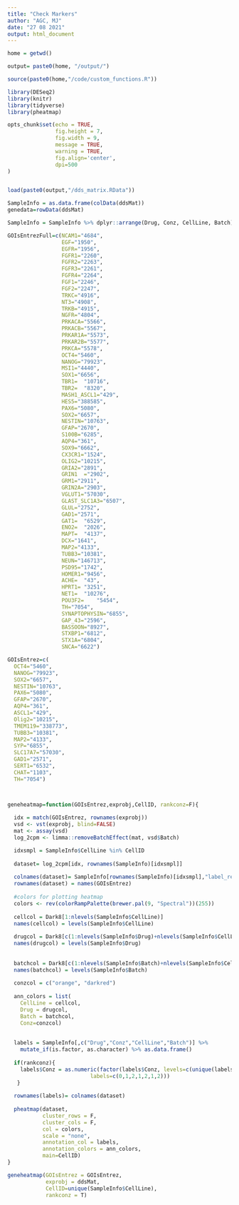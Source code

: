 ```yaml
---
title: "Check Markers"
author: "AGC, MJ"
date: "27 08 2021"
output: html_document
---
```


```r

home = getwd()
```

```r

output= paste0(home, "/output/")

source(paste0(home,"/code/custom_functions.R"))

library(DESeq2)
library(knitr)
library(tidyverse)
library(pheatmap)

opts_chunk$set(echo = TRUE, 
               fig.height = 7, 
               fig.width = 9, 
               message = TRUE,
               warning = TRUE,
               fig.align='center',
               dpi=500
)



```

```r

load(paste0(output,"/dds_matrix.RData"))

SampleInfo = as.data.frame(colData(ddsMat))
genedata=rowData(ddsMat)

SampleInfo = SampleInfo %>% dplyr::arrange(Drug, Conz, CellLine, Batch)

```


```r

GOIsEntrezFull=c(NCAM1="4684",
                 EGF="1950",
                 EGFR="1956",
                 FGFR1="2260",
                 FGFR2="2263",
                 FGFR3="2261",
                 FGFR4="2264",
                 FGF1="2246",
                 FGF2="2247",
                 TRKC="4916",
                 NT3="4908",
                 TRKB="4915",
                 NGFR="4804",
                 PRKACA="5566",
                 PRKACB="5567",
                 PRKAR1A="5573",
                 PRKAR2B="5577",
                 PRKCA="5578",
                 OCT4="5460",
                 NANOG="79923",
                 MSI1="4440",
                 SOX1="6656",
                 TBR1=	"10716",
                 TBR2=	"8320",
                 MASH1_ASCL1="429",
                 HES5="388585",
                 PAX6="5080",
                 SOX2="6657",
                 NESTIN="10763",
                 GFAP="2670",
                 S100B="6285",
                 AQP4="361",
                 SOX9="6662",
                 CX3CR1="1524",
                 OLIG2="10215",
                 GRIA2="2891",
                 GRIN1	="2902",
                 GRM1="2911",
                 GRIN2A="2903",
                 VGLUT1="57030",
                 GLAST_SLC1A3="6507",
                 GLUL="2752",
                 GAD1="2571",	
                 GAT1=	"6529",	
                 ENO2=	"2026",	
                 MAPT=	"4137",	
                 DCX="1641",
                 MAP2="4133",
                 TUBB3="10381",
                 NEUN="146713",
                 PSD95="1742",
                 HOMER1="9456",
                 ACHE=	"43",
                 HPRT1=	"3251",
                 NET1=	"10276",
                 POU3F2=	"5454",
                 TH="7054",
                 SYNAPTOPHYSIN="6855",
                 GAP_43="2596",
                 BASSOON="8927",
                 STXBP1="6812",
                 STX1A="6804",
                 SNCA="6622")

GOIsEntrez=c(
  OCT4="5460",
  NANOG="79923",
  SOX2="6657",
  NESTIN="10763",
  PAX6="5080",
  GFAP="2670",
  AQP4="361",
  ASCL1="429",
  Olig2="10215",
  TMEM119="338773",
  TUBB3="10381",
  MAP2="4133",
  SYP="6855",
  SLC17A7="57030",
  GAD1="2571",
  SERT1="6532",
  CHAT="1103",
  TH="7054")



geneheatmap=function(GOIsEntrez,exprobj,CellID, rankconz=F){
  
  idx = match(GOIsEntrez, rownames(exprobj))
  vsd <- vst(exprobj, blind=FALSE)
  mat <- assay(vsd)
  log_2cpm <- limma::removeBatchEffect(mat, vsd$Batch)

  idxsmpl = SampleInfo$CellLine %in% CellID
  
  dataset= log_2cpm[idx, rownames(SampleInfo)[idxsmpl]]
  
  colnames(dataset)= SampleInfo[rownames(SampleInfo)[idxsmpl],"label_rep"]
  rownames(dataset) = names(GOIsEntrez)
  
  #colors for plotting heatmap
  colors <- rev(colorRampPalette(brewer.pal(9, "Spectral"))(255))
  
  cellcol = Dark8[1:nlevels(SampleInfo$CellLine)]
  names(cellcol) = levels(SampleInfo$CellLine)
  
  drugcol = Dark8[c(1:nlevels(SampleInfo$Drug)+nlevels(SampleInfo$CellLine))]
  names(drugcol) = levels(SampleInfo$Drug)
  
  
  batchcol = Dark8[c(1:nlevels(SampleInfo$Batch)+nlevels(SampleInfo$CellLine)+nlevels(SampleInfo$Drug))]
  names(batchcol) = levels(SampleInfo$Batch)
  
  conzcol = c("orange", "darkred")
  
  ann_colors = list(
    CellLine = cellcol, 
    Drug = drugcol,
    Batch = batchcol,
    Conz=conzcol)
  
  
  labels = SampleInfo[,c("Drug","Conz","CellLine","Batch")] %>%  
    mutate_if(is.factor, as.character) %>% as.data.frame()
   
  if(rankconz){
    labels$Conz = as.numeric(factor(labels$Conz, levels=c(unique(labels$Conz)), 
                          labels=c(0,1,2,1,2,1,2)))
   }
  
  rownames(labels)= colnames(dataset)
  
  pheatmap(dataset, 
           cluster_rows = F,
           cluster_cols = F,
           col = colors,
           scale = "none", 
           annotation_col = labels,
           annotation_colors = ann_colors, 
           main=CellID)
}

geneheatmap(GOIsEntrez = GOIsEntrez,
            exprobj = ddsMat,
            CellID=unique(SampleInfo$CellLine),
            rankconz = T)


```








